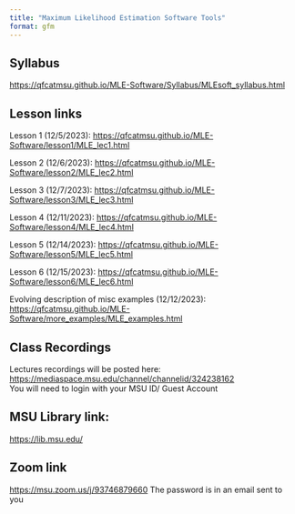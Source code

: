 ```yaml
---
title: "Maximum Likelihood Estimation Software Tools"
format: gfm
---
```


## Syllabus

<https://qfcatmsu.github.io/MLE-Software/Syllabus/MLEsoft_syllabus.html>

## Lesson links

Lesson 1 (12/5/2023): <https://qfcatmsu.github.io/MLE-Software/lesson1/MLE_lec1.html>\

Lesson 2 (12/6/2023): <https://qfcatmsu.github.io/MLE-Software/lesson2/MLE_lec2.html>\

Lesson 3 (12/7/2023): <https://qfcatmsu.github.io/MLE-Software/lesson3/MLE_lec3.html>\

Lesson 4 (12/11/2023):
<https://qfcatmsu.github.io/MLE-Software/lesson4/MLE_lec4.html>\

Lesson 5 (12/14/2023):
<https://qfcatmsu.github.io/MLE-Software/lesson5/MLE_lec5.html>\

Lesson 6 (12/15/2023):
<https://qfcatmsu.github.io/MLE-Software/lesson6/MLE_lec6.html>\

Evolving description of misc examples (12/12/2023):
<https://qfcatmsu.github.io/MLE-Software/more_examples/MLE_examples.html>\

## Class Recordings

Lectures recordings will be posted here: <https://mediaspace.msu.edu/channel/channelid/324238162>\
You will need to login with your MSU ID/ Guest Account

## MSU Library link:
<https://lib.msu.edu/>\

## Zoom link
<https://msu.zoom.us/j/93746879660>
The password is in an email sent to you